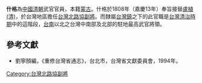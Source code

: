 '''什格'''為[[中國|中國]][[清朝|清朝]]武官官員，本籍[[蒙古|蒙古]]。什格於1808年（嘉慶13年）奉旨接替[[盧植__(清)|盧植  (清)]]，於台灣地區擔任[[台灣北路協|台灣北路協]][[副將|副將]]。而隸屬[[台灣鎮|台灣鎮]]之下的此官職是[[台灣清治時期|台灣清治時期]]中的這階段，[[台南|台南]]以北之台灣中南部及北部的駐地最高武官將領。

==參考文獻==
*劉寧顏編，《重修台灣省通志》，台北市，台灣省文獻委員會，1994年。

{{start box}}
{{s-before|[[盧植__(清)|盧植  (清)]]}}
{{s-title|[[台灣北路協|台灣北路協]][[副將|副將]]|1808年上任}}
{{s-after|[[英林|英林]]}}
{{end box}}

[[Category:台灣北路協副將|Category:台灣北路協副將]]